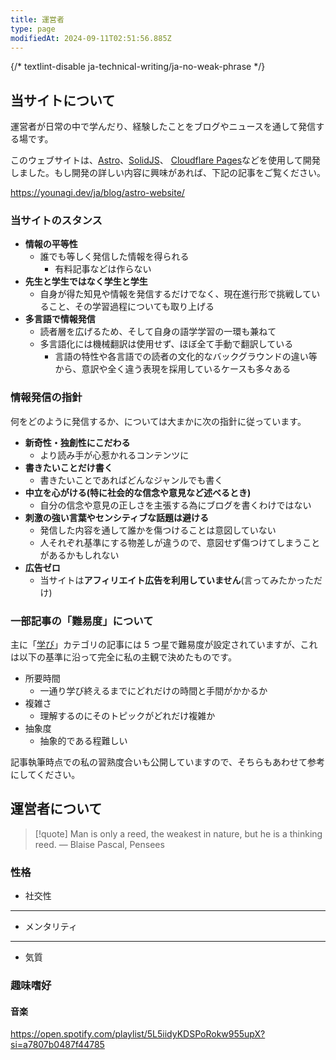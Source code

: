 ```yaml
---
title: 運営者
type: page
modifiedAt: 2024-09-11T02:51:56.885Z
---
```


{/* textlint-disable ja-technical-writing/ja-no-weak-phrase */}

## 当サイトについて

運営者が日常の中で学んだり、経験したことをブログやニュースを通して発信する場です。

このウェブサイトは、[Astro](https://astro.build/)、[SolidJS](https://www.solidjs.com/)、 [Cloudflare Pages](https://pages.cloudflare.com/)などを使用して開発しました。もし開発の詳しい内容に興味があれば、下記の記事をご覧ください。

https://younagi.dev/ja/blog/astro-website/

### 当サイトのスタンス

- **情報の平等性**
  - 誰でも等しく発信した情報を得られる
    - 有料記事などは作らない
- **先生と学生ではなく学生と学生**
  - 自身が得た知見や情報を発信するだけでなく、現在進行形で挑戦していること、その学習過程についても取り上げる
- **多言語で情報発信**
  - 読者層を広げるため、そして自身の語学学習の一環も兼ねて
  - 多言語化には機械翻訳は使用せず、ほぼ全て手動で翻訳している
    - 言語の特性や各言語での読者の文化的なバックグラウンドの違い等から、意訳や全く違う表現を採用しているケースも多々ある

### 情報発信の指針

何をどのように発信するか、については大まかに次の指針に従っています。

- **新奇性・独創性にこだわる**
  - より読み手が心惹かれるコンテンツに
- **書きたいことだけ書く**
  - 書きたいことであればどんなジャンルでも書く
- **中立を心がける(特に社会的な信念や意見など述べるとき)**
  - 自分の信念や意見の正しさを主張する為にブログを書くわけではない
- **刺激の強い言葉やセンシティブな話題は避ける**
  - 発信した内容を通して誰かを傷つけることは意図していない
  - 人それぞれ基準にする物差しが違うので、意図せず傷つけてしまうことがあるかもしれない
- **広告ゼロ**
  - 当サイトは**アフィリエイト広告を利用していません**(言ってみたかっただけ)

### 一部記事の「難易度」について

主に「[学び](https://younagi.dev/ja/blog/categories/learning/)」カテゴリの記事には 5 つ星で難易度が設定されていますが、これは以下の基準に沿って完全に私の主観で決めたものです。

- 所要時間
  - 一通り学び終えるまでにどれだけの時間と手間がかかるか
- 複雑さ
  - 理解するのにそのトピックがどれだけ複雑か
- 抽象度
  - 抽象的である程難しい

記事執筆時点での私の習熟度合いも公開していますので、そちらもあわせて参考にしてください。

## 運営者について

<Balloon
  direction="left"
  content="座右の銘はパスカルの「人間は考える葦である」です"
/>

> [!quote]
> Man is only a reed, the weakest in nature, but he is a thinking reed. ― Blaise Pascal, Pensees

### 性格

- 社交性

<StarRating method="spectrum" value={2} leftEnd="内向的" rightEnd="外向的" />

---

- メンタリティ

<StarRating
  method="spectrum"
  value={4}
  leftEnd="悲観主義"
  rightEnd="楽観主義"
/>

---

- 気質

<StarRating
  method="spectrum"
  value={1}
  leftEnd="ゼネラリスト"
  rightEnd="スペシャリスト"
/>

### 趣味嗜好

#### 音楽

https://open.spotify.com/playlist/5L5iidyKDSPoRokw955upX?si=a7807b0487f44785
